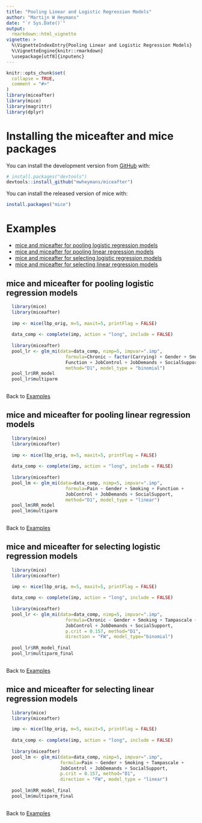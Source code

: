 ```yaml
---
title: "Pooling Linear and Logistic Regression Models"
author: "Martijn W Heymans"
date: "`r Sys.Date()`"
output:
  rmarkdown::html_vignette
vignette: >
  %\VignetteIndexEntry{Pooling Linear and Logistic Regression Models}
  %\VignetteEngine{knitr::rmarkdown}
  \usepackage[utf8]{inputenc}
---
```


```r
knitr::opts_chunk$set(
  collapse = TRUE,
  comment = "#>"
)
library(miceafter)
library(mice)
library(magrittr)
library(dplyr)
```

# Installing the miceafter and mice packages

You can install the development version from [GitHub](https://github.com/) with:

``` r
# install.packages("devtools")
devtools::install_github("mwheymans/miceafter")
```
You can install the released version of mice with:

``` r
install.packages("mice")

``` 
# Examples 

+ [mice and miceafter for pooling logistic regression models]
+ [mice and miceafter for pooling linear regression models]
+ [mice and miceafter for selecting logistic regression models]
+ [mice and miceafter for selecting linear regression models]

## mice and miceafter for pooling logistic regression models

```r

  library(mice)
  library(miceafter)
  
  imp <- mice(lbp_orig, m=5, maxit=5, printFlag = FALSE) 
  
  data_comp <- complete(imp, action = "long", include = FALSE)
  
  library(miceafter)
  pool_lr <- glm_mi(data=data_comp, nimp=5, impvar=".imp", 
                      formula=Chronic ~ factor(Carrying) + Gender + Smoking + 
                      Function + JobControl + JobDemands + SocialSupport, 
                      method="D1", model_type = "binomial")
  pool_lr$RR_model
  pool_lr$multiparm
 
```

Back to [Examples]

## mice and miceafter for pooling linear regression models

```r

  library(mice)
  library(miceafter)
  
  imp <- mice(lbp_orig, m=5, maxit=5, printFlag = FALSE) 
  
  data_comp <- complete(imp, action = "long", include = FALSE)
  
  library(miceafter)
  pool_lm <- glm_mi(data=data_comp, nimp=5, impvar=".imp", 
                      formula=Pain ~ Gender + Smoking + Function + 
                      JobControl + JobDemands + SocialSupport, 
                      method="D1", model_type = "linear")
  pool_lm$RR_model
  pool_lm$multiparm
 
```

Back to [Examples]

## mice and miceafter for selecting logistic regression models

```r

  library(mice)
  library(miceafter)

  imp <- mice(lbp_orig, m=5, maxit=5, printFlag = FALSE) 
  
  data_comp <- complete(imp, action = "long", include = FALSE)
  
  library(miceafter)
  pool_lr <- glm_mi(data=data_comp, nimp=5, impvar=".imp", 
                      formula=Chronic ~ Gender + Smoking + Tampascale + 
                      JobControl + JobDemands + SocialSupport, 
                      p.crit = 0.157, method="D1", 
                      direction = "FW", model_type="binomial")
  
  pool_lr$RR_model_final
  pool_lr$multiparm_final
 
```

Back to [Examples]

## mice and miceafter for selecting linear regression models

```r

  library(mice)
  library(miceafter)

  imp <- mice(lbp_orig, m=5, maxit=5, printFlag = FALSE) 
  
  data_comp <- complete(imp, action = "long", include = FALSE)
  
  library(miceafter)
  pool_lm <- glm_mi(data=data_comp, nimp=5, impvar=".imp", 
                    formula=Pain ~ Gender + Smoking + Tampascale + 
                    JobControl + JobDemands + SocialSupport, 
                    p.crit = 0.157, method="D1", 
                    direction = "FW", model_type = "linear")
  
  pool_lm$RR_model_final
  pool_lm$multiparm_final
  
```

Back to [Examples]
